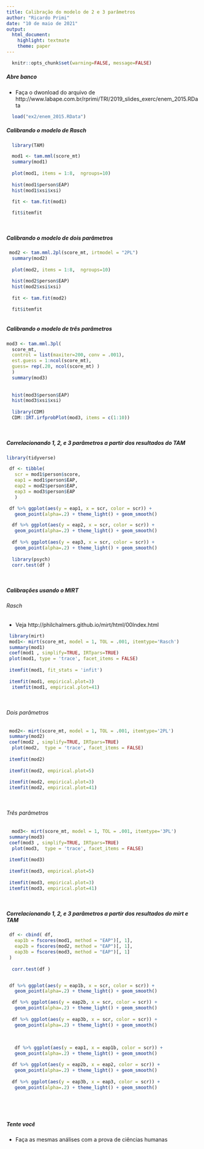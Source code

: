 ```yaml
---
title: Calibração do modelo de 2 e 3 parâmetros
author: "Ricardo Primi"
date: "10 de maio de 2021"
output: 
  html_document: 
    highlight: textmate
    theme: paper
---
```



```r
  knitr::opts_chunk$set(warning=FALSE, message=FALSE)
```

##### Abre banco
* Faça o dwonload do arquivo de http://www.labape.com.br/rprimi/TRI/2019_slides_exerc/enem_2015.RData

```r

  load("ex2/enem_2015.RData")

```

##### Calibrando o modelo de Rasch

```r

  library(TAM)

  mod1 <- tam.mml(score_mt)
  summary(mod1)
  
  plot(mod1, items = 1:8,  ngroups=10)
  
  hist(mod1$person$EAP)
  hist(mod1$xsi$xsi)
  
  fit <- tam.fit(mod1)

  fit$itemfit

 
```
##### Calibrando o modelo de dois parâmetros

```r

 mod2 <- tam.mml.2pl(score_mt, irtmodel = "2PL")
  summary(mod2)
  
  plot(mod2, items = 1:8,  ngroups=10)
  
  hist(mod2$person$EAP)
  hist(mod2$xsi$xsi)
  
  fit <- tam.fit(mod2)

  fit$itemfit
  

```
##### Calibrando o modelo de três parâmetros


```r
 
mod3 <- tam.mml.3pl(
  score_mt, 
  control = list(maxiter=200, conv = .001), 
  est.guess = 1:ncol(score_mt), 
  guess= rep(.20, ncol(score_mt) )
  )
  summary(mod3)
 
  
  hist(mod3$person$EAP)
  hist(mod3$xsi$xsi)
  
  library(CDM)
  CDM::IRT.irfprobPlot(mod3, items = c(1:10))
 
 
```


##### Correlacionando 1, 2, e 3 parâmetros a partir dos resultados do TAM
```r

library(tidyverse)

 df <- tibble(
   scr = mod1$person$score, 
   eap1 = mod1$person$EAP,
   eap2 = mod2$person$EAP,
   eap3 = mod3$person$EAP
   )

 df %>% ggplot(aes(y = eap1, x = scr, color = scr)) +
   geom_point(alpha=.2) + theme_light() + geom_smooth()

  df %>% ggplot(aes(y = eap2, x = scr, color = scr)) +
   geom_point(alpha=.2) + theme_light() + geom_smooth()
  
  df %>% ggplot(aes(y = eap3, x = scr, color = scr)) +
   geom_point(alpha=.2) + theme_light() + geom_smooth()
  
  library(psych)
  corr.test(df )
  
  
```

##### Calibrações usando o MIRT

###### Rasch

* Veja http://philchalmers.github.io/mirt/html/00Index.html
```r

 library(mirt)
 mod1<- mirt(score_mt, model = 1, TOL = .001, itemtype='Rasch')
 summary(mod1)
 coef(mod1 , simplify=TRUE, IRTpars=TRUE)
 plot(mod1, type = 'trace', facet_items = FALSE)
 
 itemfit(mod1, fit_stats = 'infit')
 
 itemfit(mod1, empirical.plot=3)
  itemfit(mod1, empirical.plot=41)
 
 
```
###### Dois parâmetros
```r
 mod2<- mirt(score_mt, model = 1, TOL = .001, itemtype='2PL')
 summary(mod2)
 coef(mod2 , simplify=TRUE, IRTpars=TRUE)
  plot(mod2,  type = 'trace', facet_items = FALSE)
 
 itemfit(mod2)
 
 itemfit(mod2, empirical.plot=5)
 
 itemfit(mod2, empirical.plot=3)
 itemfit(mod2, empirical.plot=41)
 
 
```

###### Três parâmetros
```r
 
  mod3<- mirt(score_mt, model = 1, TOL = .001, itemtype='3PL')
 summary(mod3)
 coef(mod3 , simplify=TRUE, IRTpars=TRUE)
  plot(mod3,  type = 'trace', facet_items = FALSE)
 
 itemfit(mod3)
 
 itemfit(mod3, empirical.plot=5)
 
 itemfit(mod3, empirical.plot=3)
 itemfit(mod3, empirical.plot=41)
 
 
```

##### Correlacionando 1, 2, e 3 parâmetros a partir dos resultados do mirt e TAM

```r

 df <- cbind( df, 
   eap1b = fscores(mod1, method = "EAP")[, 1],
   eap2b = fscores(mod2, method = "EAP")[, 1],
   eap3b = fscores(mod3, method = "EAP")[, 1]
 )
 
  corr.test(df )


 df %>% ggplot(aes(y = eap1b, x = scr, color = scr)) +
   geom_point(alpha=.2) + theme_light() + geom_smooth()

  df %>% ggplot(aes(y = eap2b, x = scr, color = scr)) +
   geom_point(alpha=.2) + theme_light() + geom_smooth()
  
  df %>% ggplot(aes(y = eap3b, x = scr, color = scr)) +
   geom_point(alpha=.2) + theme_light() + geom_smooth()
  
  
  
   df %>% ggplot(aes(y = eap1, x = eap1b, color = scr)) +
   geom_point(alpha=.2) + theme_light() + geom_smooth()

  df %>% ggplot(aes(y = eap2b, x = eap2, color = scr)) +
   geom_point(alpha=.2) + theme_light() + geom_smooth()
  
  df %>% ggplot(aes(y = eap3b, x = eap3, color = scr)) +
   geom_point(alpha=.2) + theme_light() + geom_smooth()
  
  
  
 
```

##### Tente você

* Faça as mesmas análises com a prova de ciências humanas 



